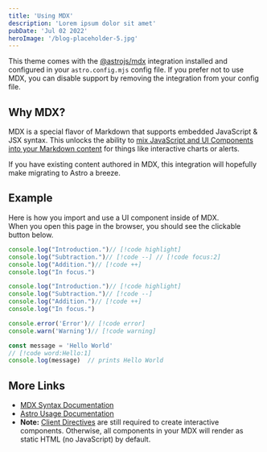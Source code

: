 ```yaml
---
title: 'Using MDX'
description: 'Lorem ipsum dolor sit amet'
pubDate: 'Jul 02 2022'
heroImage: '/blog-placeholder-5.jpg'
---
```


This theme comes with the [@astrojs/mdx](https://docs.astro.build/en/guides/integrations-guide/mdx/) integration installed and configured in your `astro.config.mjs` config file. If you prefer not to use MDX, you can disable support by removing the integration from your config file.

## Why MDX?

MDX is a special flavor of Markdown that supports embedded JavaScript & JSX syntax. This unlocks the ability to [mix JavaScript and UI Components into your Markdown content](https://docs.astro.build/en/guides/markdown-content/#mdx-features) for things like interactive charts or alerts.

If you have existing content authored in MDX, this integration will hopefully make migrating to Astro a breeze.

## Example

Here is how you import and use a UI component inside of MDX.  
When you open this page in the browser, you should see the clickable button below.


```ts
console.log("Introduction.")// [!code highlight]
console.log("Subtraction.")// [!code --] // [!code focus:2]
console.log("Addition.")// [!code ++]
console.log("In focus.")
```

```ts
console.log("Introduction.")// [!code highlight]
console.log("Subtraction.")// [!code --]
console.log("Addition.")// [!code ++]
console.log("In focus.")

console.error('Error')// [!code error]
console.warn('Warning')// [!code warning]

const message = 'Hello World'
// [!code word:Hello:1]
console.log(message)  // prints Hello World
```

## More Links

- [MDX Syntax Documentation](https://mdxjs.com/docs/what-is-mdx)
- [Astro Usage Documentation](https://docs.astro.build/en/guides/markdown-content/#markdown-and-mdx-pages)
- **Note:** [Client Directives](https://docs.astro.build/en/reference/directives-reference/#client-directives) are still required to create interactive components. Otherwise, all components in your MDX will render as static HTML (no JavaScript) by default.
